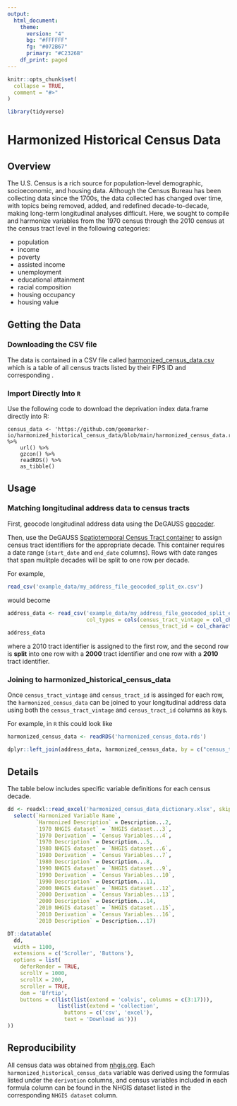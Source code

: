 ```yaml
---
output:
  html_document:
    theme:
      version: "4"
      bg: "#FFFFFF"
      fg: "#072B67"
      primary: "#C2326B"
    df_print: paged
---
```


```r
knitr::opts_chunk$set(
  collapse = TRUE,
  comment = "#>"
)

library(tidyverse)
```

# Harmonized Historical Census Data

<!-- badges: start -->
<!-- badges: end -->

## Overview

The U.S. Census is a rich source for population-level demographic, socioeconomic, and housing data. Although the Census Bureau has been collecting data since the 1700s, the data collected has changed over time, with topics being removed, added, and redefined decade-to-decade, making long-term longitudinal analyses difficult. Here, we sought to compile and harmonize variables from the 1970 census through the 2010 census at the census tract level in the following categories:

- population
- income
- poverty
- assisted income
- unemployment
- educational attainment
- racial composition
- housing occupancy
- housing value

## Getting the Data

### Downloading the CSV file

The data is contained in a CSV file called [harmonized_census_data.csv](https://github.com/geomarker-io/harmonized_historical_census_data/blob/main/harmonized_census_data.csv) which is a table of all census tracts listed by their FIPS ID and corresponding  .

### Import Directly Into `R`

Use the following code to download the deprivation index data.frame directly into R:

```
census_data <- 'https://github.com/geomarker-io/harmonized_historical_census_data/blob/main/harmonized_census_data.rds' %>% 
    url() %>% 
    gzcon() %>% 
    readRDS() %>% 
    as_tibble()
```

## Usage

### Matching longitudinal address data to census tracts

First, geocode longitudinal address data using the DeGAUSS [geocoder](https://degauss.org/geocoder/).

Then, use the DeGAUSS [Spatiotemporal Census Tract container](https://degauss.org/st_census_tract/) to assign census tract identifiers for the appropriate decade. This container requires a date range (`start_date` and `end_date` columns). Rows with date ranges that span mulitple decades will be split to one row per decade. 

For example, 

```r
read_csv('example_data/my_address_file_geocoded_split_ex.csv')
```

would become 

```r
address_data <- read_csv('example_data/my_address_file_geocoded_split_ex_st_census_tract_v0.1.3.csv', 
                         col_types = cols(census_tract_vintage = col_character(), 
                                          census_tract_id = col_character()))
address_data
```

where a 2010 tract identifier is assigned to the first row, and the second row is **split** into one row with a **2000** tract identifier and one row with a **2010** tract identifier.

### Joining to harmonized_historical_census_data

Once `census_tract_vintage` and `census_tract_id` is assinged for each row, the `harmonized_census_data` can be joined to your longitudinal address data using both the `census_tract_vintage` and `census_tract_id` columns as keys. 

For example, in `R` this could look like

```r
harmonized_census_data <- readRDS('harmonized_census_data.rds')
```

```r
dplyr::left_join(address_data, harmonized_census_data, by = c("census_tract_vintage", "census_tract_id"))
```

## Details

The table below includes specific variable definitions for each census decade.

```r
dd <- readxl::read_excel('harmonized_census_data_dictionary.xlsx', skip = 1) %>% 
  select(`Harmonized Variable Name`, 
         `Harmonized Description` = Description...2,
         `1970 NHGIS dataset` = `NHGIS dataset...3`,
         `1970 Derivation` = `Census Variables...4`,
         `1970 Description` = Description...5,
         `1980 NHGIS dataset` = `NHGIS dataset...6`,
         `1980 Derivation` = `Census Variables...7`,
         `1980 Description` = Description...8, 
         `1990 NHGIS dataset` = `NHGIS dataset...9`,
         `1990 Derivation` = `Census Variables...10`,
         `1990 Description` = Description...11,
         `2000 NHGIS dataset` = `NHGIS dataset...12`,
         `2000 Derivation` = `Census Variables...13`,
         `2000 Description` = Description...14,
         `2010 NHGIS dataset` = `NHGIS dataset...15`,
         `2010 Derivation` = `Census Variables...16`,
         `2010 Description` = Description...17)

DT::datatable(
  dd, 
  width = 1100,
  extensions = c('Scroller', 'Buttons'),
  options = list(
    deferRender = TRUE,
    scrollY = 1000,
    scrollX = 200,
    scroller = TRUE,
    dom = 'Bfrtip',
    buttons = c(list(list(extend = 'colvis', columns = c(3:17))), 
                list(list(extend = 'collection',
                  buttons = c('csv', 'excel'),
                  text = 'Download as')))
))
```

## Reproducibility

All census data was obtained from [nhgis.org](https://www.nhgis.org/). Each `harmonized_historical_census_data` variable was derived using the formulas listed under the `derivation` columns, and census variables included in each formula column can be found in the NHGIS dataset listed in the corresponding `NHGIS dataset` column. 


